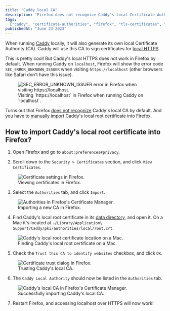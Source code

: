 ```yaml
---
title: "Caddy local CA"
description: "Firefox does not recognize Caddy's local Certificate Authority by default."
tags:
  ["caddy", "certificate-authorities", "firefox", "tls-certificates", "proxies"]
publishedAt: "June 23 2023"
---
```



When running [Caddy](https://caddyserver.com/) locally, it will also generate its own local Certificate Authority (CA). Caddy will use this CA to sign certificates for [local HTTPS](https://caddyserver.com/docs/automatic-https#local-https).

This is pretty cool! But Caddy's local HTTPS does not work in Firefox by default. When running Caddy on `localhost`, Firefox will show the error code `SEC_ERROR_UNKNOWN_ISSUER` when visiting `https://localhost` (other browsers like Safari don't have this issue).

<figure>
  <Image
    src={import("../../../assets/posts/til-caddy-ca/localhost-error.png")}
    alt="SEC_ERROR_UNKNOWN_ISSUER error in Firefox when visiting https://localhost."
  />
  <figcaption>
    Visiting `https://localhost` in Firefox when running Caddy on `localhost`.
  </figcaption>
</figure>

Turns out that Firefox [does not recognize](https://caddy.community/t/ocsp-stapling-error-certificate-not-trusted-by-the-web-browser/7691/2) Caddy's local CA by default. And you have to [manually import](https://support.mozilla.org/en-US/questions/1175296) Caddy's local root certificate into Firefox.

## How to import Caddy's local root certificate into Firefox?

1. Open Firefox and go to `about:preferences#privacy`.

2. Scroll down to the `Security > Certificates` section, and click `View Certificates`.

<figure>
  <Image
    src={import("../../../assets/posts/til-caddy-ca/2-settings.png")}
    alt="Certificate settings in Firefox."
  />
  <figcaption>Viewing certificates in Firefox.</figcaption>
</figure>

3. Select the `Authorities` tab, and click `Import`.

<figure>
  <Image
    src={import("../../../assets/posts/til-caddy-ca/3-cert-import.png")}
    alt="Authorities in Firefox's Certificate Manager."
  />
  <figcaption>Importing a new CA in Firefox.</figcaption>
</figure>

4. Find Caddy's local root certificate in its [data directory](https://caddyserver.com/docs/conventions#data-directory), and open it. On a Mac it's located at `~/Library/Application\ Support/Caddy/pki/authorities/local/root.crt`.

<figure>
  <Image
    src={import("../../../assets/posts/til-caddy-ca/4-cert-open.png")}
    alt="Caddy's local root certificate location on a Mac."
  />
  <figcaption>Finding Caddy's local root certificate on a Mac.</figcaption>
</figure>

5. Check the `Trust this CA to identify websites` checkbox, and click `OK`.

<figure>
  <Image
    src={import("../../../assets/posts/til-caddy-ca/5-cert-trust.png")}
    alt="Certificate trust dialog in Firefox."
  />
  <figcaption>Trusting Caddy's local CA.</figcaption>
</figure>

6. The `Caddy Local Authority` should now be listed in the `Authorities` tab.

<figure>
  <Image
    src={import("../../../assets/posts/til-caddy-ca/6-cert-imported.png")}
    alt="Caddy's local CA in Firefox's Certificate Manager."
  />
  <figcaption>Successfully importing Caddy's local CA.</figcaption>
</figure>

7. Restart Firefox, and accessing localhost over HTTPS will now work!
